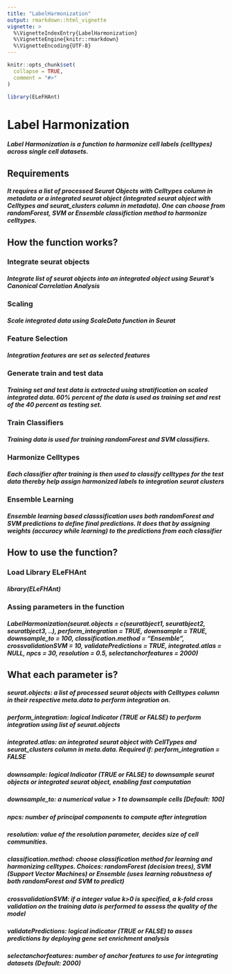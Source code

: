 ```yaml
---
title: "LabelHarmonization"
output: rmarkdown::html_vignette
vignette: >
  %\VignetteIndexEntry{LabelHarmonization}
  %\VignetteEngine{knitr::rmarkdown}
  %\VignetteEncoding{UTF-8}
---
```


```r
knitr::opts_chunk$set(
  collapse = TRUE,
  comment = "#>"
)
```

```r
library(ELeFHAnt)
```
# Label Harmonization
##### Label Harmonization is a function to harmonize cell labels (celltypes) across single cell datasets.

## Requirements
##### It requires a list of processed Seurat Objects with Celltypes column in metadata or a integrated seurat object (integrated seurat object with Celltypes and seurat_clusters column in metadata). One can choose from randomForest, SVM or Ensemble classifiction method to harmonize celltypes.

## How the function works?
### Integrate seurat objects
##### Integrate list of seurat objects into an integrated object using Seurat's Canonical Correlation Analysis
### Scaling
##### Scale integrated data using ScaleData function in Seurat
### Feature Selection
##### Integration features are set as selected features
### Generate train and test data
##### Training set and test data is extracted using stratification on scaled integrated data. 60% percent of the data is used as training set and rest of the 40 percent as testing set.
### Train Classifiers
##### Training data is used for training randomForest and SVM classifiers.
### Harmonize Celltypes
##### Each classifier after training is then used to classify celltypes for the test data thereby help assign harmonized labels to integration seurat clusters
### Ensemble Learning
##### Ensemble learning based classsification uses both randomForest and SVM predictions to define final predictions. It does that by assigning weights (accuracy while learning) to the predictions from each classifier

## How to use the function?
### Load Library ELeFHAnt
##### library(ELeFHAnt)
### Assing parameters in the function
##### LabelHarmonization(seurat.objects = c(seuratbject1, seuratbject2, seuratbject3, ..), perform_integration = TRUE, downsample = TRUE, downsample_to = 100, classification.method = "Ensemble", crossvalidationSVM = 10, validatePredictions = TRUE, integrated.atlas = NULL, npcs = 30, resolution = 0.5, selectanchorfeatures = 2000)
## What each parameter is?
##### seurat.objects: a list of processed seurat objects with Celltypes column in their respective meta.data to perform integration on.
##### perform_integration: logical Indicator (TRUE or FALSE) to perform integration using list of seurat.objects
##### integrated.atlas: an integrated seurat object with CellTypes and seurat_clusters column in meta.data. Required if: perform_integration = FALSE
##### downsample: logical Indicator (TRUE or FALSE) to downsample seurat objects or integrated seurat object, enabling fast computation
##### downsample_to: a numerical value > 1 to downsample cells [Default: 100]
##### npcs: number of principal components to compute after integration
##### resolution: value of the resolution parameter, decides size of cell communities.
##### classification.method: choose classification method for learning and harmonizing celltypes. Choices: randomForest (decision trees), SVM (Support Vector Machines) or Ensemble (uses learning robustness of both randomForest and SVM to predict)
##### crossvalidationSVM: if a integer value k>0 is specified, a k-fold cross validation on the training data is performed to assess the quality of the model
##### validatePredictions: logical indicator (TRUE or FALSE) to asses predictions by deploying gene set enrichment analysis
##### selectanchorfeatures: number of anchor features to use for integrating datasets (Default: 2000)
